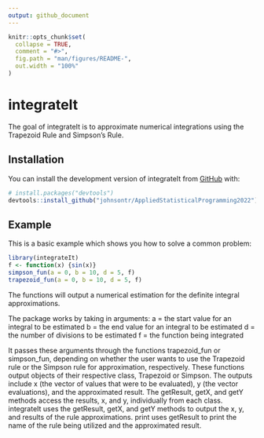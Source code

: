 ```yaml
---
output: github_document
---
```


<!-- README.md is generated from README.Rmd. Please edit that file -->

```r
knitr::opts_chunk$set(
  collapse = TRUE,
  comment = "#>",
  fig.path = "man/figures/README-",
  out.width = "100%"
)
```

# integrateIt

<!-- badges: start -->
<!-- badges: end -->

The goal of integrateIt is to approximate numerical integrations using the Trapezoid Rule and Simpson's Rule.

## Installation

You can install the development version of integrateIt from [GitHub](https://github.com/) with:

``` r
# install.packages("devtools")
devtools::install_github("johnsontr/AppliedStatisticalProgramming2022")
```

## Example

This is a basic example which shows you how to solve a common problem:

```r
library(integrateIt)
f <- function(x) {sin(x)}
simpson_fun(a = 0, b = 10, d = 5, f)
trapezoid_fun(a = 0, b = 10, d = 5, f)
```

The functions will output a numerical estimation for the definite integral approximations.

The package works by taking in arguments:
a = the start value for an integral to be estimated
b = the end value for an integral to be estimated
d = the number of divisions to be estimated
f = the function being integrated

It passes these arguments through the functions trapezoid_fun or simpson_fun, depending on whether the user wants to use the Trapezoid rule or the Simpson rule for approximation, respectively.
These functions output objects of their respective class, Trapezoid or Simpson. The outputs include x (the vector of values that were to be evaluated), y (the vector evaluations), and the approximated result.
The getResult, getX, and getY methods access the results, x, and y, individually from each class.
integrateIt uses the getResult, getX, and getY methods to output the x, y, and results of the rule approximations.
print uses getResult to print the name of the rule being utilized and the approximated result.
